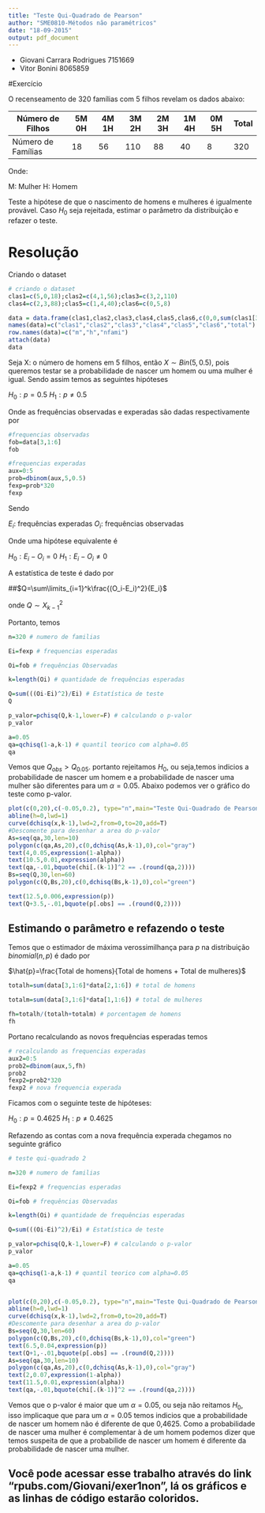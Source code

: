 ```yaml
---
title: "Teste Qui-Quadrado de Pearson"
author: "SME0810-Métodos não paramétricos"
date: "18-09-2015"
output: pdf_document
---
```


* Giovani Carrara Rodrigues 7151669
* Vitor Bonini 8065859

#Exercício

O recenseamento de 320 famílias com 5 filhos revelam os dados abaixo:

|Número de Filhos   |5M 0H|4M 1H|3M 2H|2M 3H|1M 4H|0M 5H|Total| 
|-------------------|-----|-----|-----|-----|-----|-----|-----|
|Número de Famílias |  18 |  56 | 110 |  88 |  40 |  8  | 320 |

Onde:


M: Mulher\newline
H: Homem

Teste a hipótese de que o nascimento de homens e mulheres é igualmente provável. Caso $H_0$ seja rejeitada, estimar o parâmetro da distribuição e refazer o teste.

# Resolução

Criando o dataset
```r
# criando o dataset
clas1=c(5,0,18);clas2=c(4,1,56);clas3=c(3,2,110)
clas4=c(2,3,88);clas5=c(1,4,40);clas6=c(0,5,8)

data = data.frame(clas1,clas2,clas3,clas4,clas5,clas6,c(0,0,sum(clas1[3],clas2[3],clas3[3],clas4[3],clas5[3],clas6[3])))
names(data)=c("clas1","clas2","clas3","clas4","clas5","clas6","total")
row.names(data)=c("m","h","nfami")
attach(data)
data
```

Seja X: o número de homens em 5 filhos, então $X\sim Bin(5,0.5)$, pois queremos testar se a probabilidade de nascer um homem ou uma mulher é igual. Sendo assim temos as seguintes hipóteses

$H_0: p=0.5$\newline
$H_1: p\neq 0.5$

Onde as frequências observadas e experadas são dadas respectivamente por
```r
#frequencias observadas
fob=data[3,1:6]
fob

#frequencias experadas
aux=0:5
prob=dbinom(aux,5,0.5)
fexp=prob*320
fexp
```

Sendo

$E_i$: frequências experadas\newline
$O_i$: frequências observadas

Onde uma hipótese equivalente é

$H_0: E_i-O_i=0$\newline
$H_1: E_i-O_i\neq 0$

A estatística de teste é dado por

##$Q=\sum\limits_{i=1}^k\frac{(O_i-E_i)^2}{E_i}$

onde $Q\sim X^2_{k-1}$

Portanto, temos

```r
n=320 # numero de familias

Ei=fexp # frequencias esperadas

Oi=fob # frequências Observadas

k=length(Oi) # quantidade de frequências esperadas

Q=sum(((Oi-Ei)^2)/Ei) # Estatística de teste
Q

p_valor=pchisq(Q,k-1,lower=F) # calculando o p-valor
p_valor

a=0.05
qa=qchisq(1-a,k-1) # quantil teorico com alpha=0.05
qa

```

Vemos que $Q_{obs}>Q_{0.05}$. portanto rejeitamos $H_0$, ou seja,temos indicios a probabilidade de nascer um homem e a probabilidade de nascer uma mulher são diferentes para um $\alpha=0.05$.\newline
Abaixo podemos ver o gráfico do teste como p-valor.

```r
plot(c(0,20),c(-0.05,0.2), type="n",main="Teste Qui-Quadrado de Pearson", xlab='', ylab="", cex.lab=1.5,axes = F, frame.plot = F)
abline(h=0,lwd=1)
curve(dchisq(x,k-1),lwd=2,from=0,to=20,add=T)
#Descomente para desenhar a area do p-valor
As=seq(qa,30,len=10)
polygon(c(qa,As,20),c(0,dchisq(As,k-1),0),col="gray")
text(4,0.05,expression(1-alpha))
text(10.5,0.01,expression(alpha))
text(qa,-.01,bquote(chi[.(k-1)]^2 == .(round(qa,2))))
Bs=seq(Q,30,len=60)
polygon(c(Q,Bs,20),c(0,dchisq(Bs,k-1),0),col="green")

text(12.5,0.006,expression(p))
text(Q+3.5,-.01,bquote(p[.obs] == .(round(Q,2))))


```

## Estimando o parâmetro e refazendo o teste

Temos que o estimador de máxima verossimilhança para $p$ na distribuição $binomial(n,p)$ é dado por 

$\hat{p}=\frac{Total de homens}{Total de homens + Total de mulheres}$ 

```r
totalh=sum(data[3,1:6]*data[2,1:6]) # total de homens

totalm=sum(data[3,1:6]*data[1,1:6]) # total de mulheres

fh=totalh/(totalh+totalm) # porcentagem de homens 
fh

```

Portano recalculando as novos frequências esperadas temos

```r
# recalculando as frequencias experadas
aux2=0:5
prob2=dbinom(aux,5,fh)
prob2
fexp2=prob2*320
fexp2 # nova frequencia experada

```

Ficamos com o seguinte teste de hipóteses:

$H_0: p=0.4625$\newline
$H_1: p\neq 0.4625$

Refazendo as contas com a nova frequência experada chegamos no seguinte gráfico

```r
# teste qui-quadrado 2

n=320 # numero de familias

Ei=fexp2 # frequencias esperadas

Oi=fob # frequências Observadas

k=length(Oi) # quantidade de frequências esperadas

Q=sum(((Oi-Ei)^2)/Ei) # Estatística de teste

p_valor=pchisq(Q,k-1,lower=F) # calculando o p-valor
p_valor

a=0.05
qa=qchisq(1-a,k-1) # quantil teorico com alpha=0.05
qa


plot(c(0,20),c(-0.05,0.2), type="n",main="Teste Qui-Quadrado de Pearson", xlab='', ylab="", cex.lab=1.5,axes = F, frame.plot = F)
abline(h=0,lwd=1)
curve(dchisq(x,k-1),lwd=2,from=0,to=20,add=T)
#Descomente para desenhar a area do p-valor
Bs=seq(Q,30,len=60)
polygon(c(Q,Bs,20),c(0,dchisq(Bs,k-1),0),col="green")
text(6.5,0.04,expression(p))
text(Q+1,-.01,bquote(p[.obs] == .(round(Q,2))))
As=seq(qa,30,len=10)
polygon(c(qa,As,20),c(0,dchisq(As,k-1),0),col="gray")
text(2,0.07,expression(1-alpha))
text(11.5,0.01,expression(alpha))
text(qa,-.01,bquote(chi[.(k-1)]^2 == .(round(qa,2))))


```

Vemos que o p-valor é maior que um $\alpha=0.05$, ou seja não reitamos $H_0$, isso implicaque que para um $\alpha=0.05$ temos indicios que a probabilidade de nascer um homem não é diferente de que 0,4625. Como a probabilidade de nascer uma mulher é complementar à de um homem podemos dizer que temos suspeita de que a probabilide de nascer um homem é diferente da probabilidade de nascer uma mulher.

## Você pode acessar esse trabalho através do link "rpubs.com/Giovani/exer1non", lá os gráficos e as linhas de código estarão coloridos.




